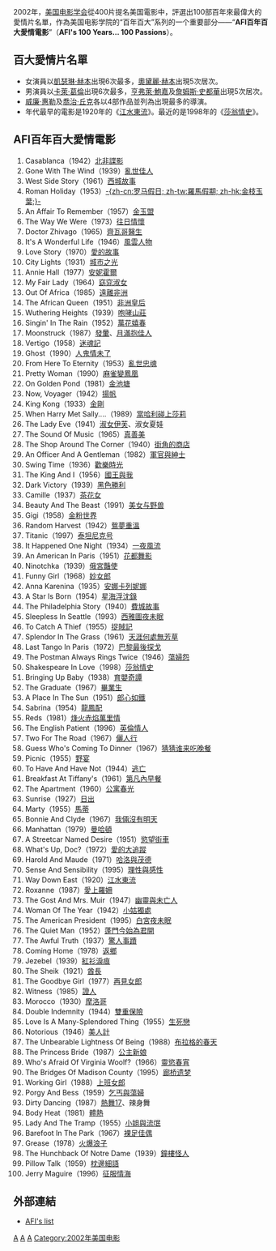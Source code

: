 {{unreferenced|time=2014-05-06T08:51:59+00:00}}
{{AFI百年百大系列}}
{{noteTA
|G1=Movie}}
2002年，[[美国电影学会|美国电影学会]]從400片提名美国電影中，評選出100部百年來最偉大的愛情片名單，作為美国电影学院的“百年百大”系列的一个重要部分——“'''AFI百年百大愛情電影'''”（'''AFI's 100 Years... 100 Passions'''）。

== 百大愛情片名單 ==
*女演員以[[凱瑟琳·赫本|凱瑟琳·赫本]]出現6次最多，[[奧黛麗·赫本|奧黛麗·赫本]]出現5次居次。
*男演員以[[卡萊·葛倫|卡萊·葛倫]]出現6次最多，[[亨弗萊·鮑嘉|亨弗萊·鮑嘉]]及[[詹姆斯·史都華|詹姆斯·史都華]]出現5次居次。
*[[威廉·惠勒|威廉·惠勒]]及[[喬治·丘克|喬治·丘克]]各以4部作品並列為出現最多的導演。
*年代最早的電影是1920年的《[[江水東流|江水東流]]》。最近的是1998年的《[[莎翁情史|莎翁情史]]》。

== AFI百年百大愛情電影 ==
#Casablanca（1942）[[北非諜影|北非諜影]]
#Gone With The Wind（1939）[[亂世佳人|亂世佳人]]
#West Side Story（1961）[[西城故事|西城故事]]
#Roman Holiday（1953）[[羅馬假期|-{zh-cn:罗马假日; zh-tw:羅馬假期; zh-hk:金枝玉葉;}-]]
#An Affair To Remember（1957）[[金玉盟|金玉盟]]
#The Way We Were（1973）[[往日情懷|往日情懷]]
#Doctor Zhivago（1965）[[齊瓦哥醫生_(电影)|齊瓦哥醫生]]
#It's A Wonderful Life（1946）[[風雲人物_(電影)|風雲人物]]
#Love Story（1970）[[愛的故事|愛的故事]]
#City Lights（1931）[[城市之光|城市之光]]
#Annie Hall（1977）[[安妮霍爾|安妮霍爾]]
#My Fair Lady（1964）[[窈窕淑女_(電影)|窈窕淑女]]
#Out Of Africa（1985）[[遠離非洲|遠離非洲]]
#The African Queen（1951）[[非洲皇后|非洲皇后]]
#Wuthering Heights（1939）[[咆哮山莊|咆哮山莊]]
#Singin' In The Rain（1952）[[萬花嬉春|萬花嬉春]]
#Moonstruck（1987）[[發暈|發暈]]、[[月滿抱佳人|月滿抱佳人]]
#Vertigo（1958）[[迷魂記|迷魂記]]
#Ghost（1990）[[人鬼情未了|人鬼情未了]]
#From Here To Eternity（1953）[[亂世忠魂|亂世忠魂]]
#Pretty Woman（1990）[[麻雀變鳳凰|麻雀變鳳凰]]
#On Golden Pond（1981）[[金池塘|金池塘]]
#Now, Voyager（1942）[[揚帆_(1942年電影)|揚帆]]
#King Kong（1933）[[金剛_(1933年電影)|金剛]]
#When Harry Met Sally....（1989）[[當哈利碰上莎莉|當哈利碰上莎莉]]
#The Lady Eve（1941）[[淑女伊芙|淑女伊芙]]、淑女夏娃
#The Sound Of Music（1965）[[音乐之声_(电影)|真善美]]
#The Shop Around The Corner（1940）[[街角的商店|街角的商店]]
#An Officer And A Gentleman（1982）[[軍官與紳士|軍官與紳士]]
#Swing Time（1936）[[歡樂時光|歡樂時光]]
#The King And I（1956）[[國王與我_(1956年電影)|國王與我]]
#Dark Victory（1939）[[卿何薄命|黑色勝利]]
#Camille（1937）[[茶花女|茶花女]]
#Beauty And The Beast（1991）[[美女与野兽_(1991年电影)|美女与野兽]]
#Gigi（1958）[[金粉世界|金粉世界]]
#Random Harvest（1942）[[鴛夢重溫|鴛夢重溫]]
#Titanic（1997）[[泰坦尼克号_(1997年电影)|泰坦尼克号]]
#It Happened One Night（1934）[[一夜風流_(1934年電影)|一夜風流]]
#An American In Paris（1951）[[花都舞影|花都舞影]]
#Ninotchka（1939）[[俄宮豔使|俄宮豔使]]
#Funny Girl（1968）[[妙女郎|妙女郎]]
#Anna Karenina（1935）[[安娜卡列妮娜|安娜卡列妮娜]]
#A Star Is Born（1954）[[星海浮沈錄|星海浮沈錄]]
#The Philadelphia Story（1940）[[費城故事|費城故事]]
#Sleepless In Seattle（1993）[[西雅圖夜未眠|西雅圖夜未眠]]
#To Catch A Thief（1955）[[捉賊記|捉賊記]]
#Splendor In The Grass（1961）[[天涯何處無芳草|天涯何處無芳草]]
#Last Tango In Paris（1972）[[巴黎最後探戈|巴黎最後探戈]]
#The Postman Always Rings Twice（1946）[[蕩婦怨|蕩婦怨]]
#Shakespeare In Love（1998）[[莎翁情史|莎翁情史]]
#Bringing Up Baby（1938）[[育嬰奇譚|育嬰奇譚]]
#The Graduate（1967）[[毕业生_(电影)|畢業生]]
#A Place In The Sun（1951）[[郎心如鐵_(1951年電影)|郎心如鐵]]
#Sabrina（1954）[[龍鳳配|龍鳳配]]
#Reds（1981）[[烽火赤焰萬里情|烽火赤焰萬里情]]
#The English Patient（1996）[[英倫情人|英倫情人]]
#Two For The Road（1967）[[丽人行_(1967年电影)|儷人行]]
#Guess Who's Coming To Dinner（1967）[[猜猜谁来吃晚餐|猜猜谁来吃晚餐]]
#Picnic（1955）[[野宴|野宴]]
#To Have And Have Not（1944）[[逃亡|逃亡]]
#Breakfast At Tiffany's（1961）[[第凡內早餐|第凡內早餐]]
#The Apartment（1960）[[公寓春光|公寓春光]]
#Sunrise（1927）[[日出|日出]]
#Marty（1955）[[君子好逑_(美國電影)|馬蒂]]
#Bonnie And Clyde（1967）[[我倆沒有明天|我倆沒有明天]]
#Manhattan（1979）[[曼哈顿_(电影)|曼哈頓]]
#A Streetcar Named Desire（1951）[[慾望街車|慾望街車]]
#What's Up, Doc?（1972）[[愛的大追蹤|愛的大追蹤]]
#Harold And Maude（1971）[[哈洛與茂德|哈洛與茂德]]
#Sense And Sensibility（1995）[[理性與感性_(電影)|理性與感性]]
#Way Down East（1920）[[江水東流|江水東流]]
#Roxanne（1987）[[愛上羅姍|愛上羅姍]]
#The Gost And Mrs. Muir（1947）[[幽靈與未亡人|幽靈與未亡人]]
#Woman Of The Year（1942）[[小姑獨處|小姑獨處]]
#The American President（1995）[[白宮夜未眠|白宮夜未眠]]
#The Quiet Man（1952）[[蓬門今始為君開|蓬門今始為君開]]
#The Awful Truth（1937）[[驚人事蹟|驚人事蹟]]
#Coming Home（1978）[[返鄉|返鄉]]
#Jezebel（1939）[[紅衫淚痕|紅衫淚痕]]
#The Sheik（1921）[[酋長|酋長]]
#The Goodbye Girl（1977）[[再見女郎|再見女郎]]
#Witness（1985）[[證人_(1985年電影)|證人]]
#Morocco（1930）[[摩洛哥|摩洛哥]]
#Double Indemnity（1944）[[雙重保險|雙重保險]]
#Love Is A Many-Splendored Thing（1955）[[生死戀_(1955年電影)|生死戀]]
#Notorious（1946）[[美人計|美人計]]
#The Unbearable Lightness Of Being（1988）[[情陷布拉格|布拉格的春天]]
#The Princess Bride（1987）[[公主新娘|公主新娘]]
#Who's Afraid Of Virginia Woolf?（1966）[[靈慾春宵|靈慾春宵]]
#The Bridges Of Madison County（1995）[[廊桥遗梦|廊桥遗梦]]
#Working Girl（1988）[[上班女郎|上班女郎]]
#Porgy And Bess（1959）[[乞丐與蕩婦|乞丐與蕩婦]]
#Dirty Dancing（1987）[[熱舞17|熱舞17]]、辣身舞
#Body Heat（1981）[[體熱|體熱]]
#Lady And The Tramp（1955）[[小姐与流浪汉|小姐與流氓]]
#Barefoot In The Park（1967）[[裸足佳偶|裸足佳偶]]
#Grease（1978）[[火爆浪子_(1978年電影)|火爆浪子]]
#The Hunchback Of Notre Dame（1939）[[鐘樓怪人|鐘樓怪人]]
#Pillow Talk（1959）[[枕邊細語|枕邊細語]]
#Jerry Maguire（1996）[[征服情海|征服情海]]

== 外部連結 ==
*[http://www.afi.com/tvevents/100years/passions.aspx AFI's list]{{Wayback|url=http://www.afi.com/tvevents/100years/passions.aspx |date=20031204182353 }}

[[Category:美國電影學院百年百大系列|A]]
[[Category:英語電影|A]]
[[Category:愛情片|A]]
[[Category:2002年美国电影|Category:2002年美国电影]]